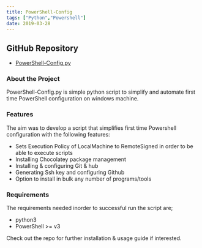 ```yaml
---
title: PowerShell-Config
tags: ["Python","Powershell"]
date: 2019-03-28
---
```


## GitHub Repository
- [PowerShell-Config.py](https://github.com/SentinelWarren/PowerShell-Config.py)

### About the Project
PowerShell-Config.py is simple python script to simplify and automate first time PowerShell configuration on windows machine.

### Features
The aim was to develop a script that simplifies first time Powershell configuration with the following features:

- Sets Execution Policy of LocalMachine to RemoteSigned in order to be able to execute scripts
- Installing Chocolatey package management
- Installing & configuring Git & hub
- Generating Ssh key and configuring Github
- Option to install in bulk any number of programs/tools

### Requirements
The requirements needed inorder to successful run the script are;
- python3
- PowerShell >= v3

Check out the repo for further installation & usage guide if interested.
